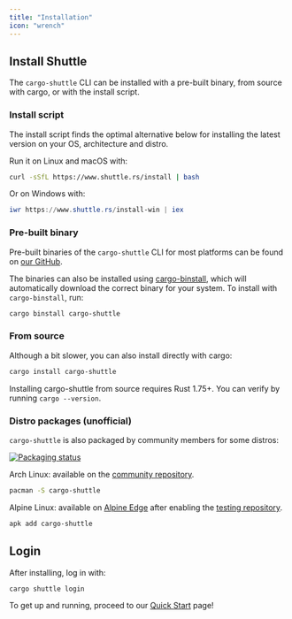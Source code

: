 ```yaml
---
title: "Installation"
icon: "wrench"
---
```


## Install Shuttle

The `cargo-shuttle` CLI can be installed with a pre-built binary, from source with cargo, or with the install script.

### Install script

The install script finds the optimal alternative below for installing the latest version on your OS, architecture and distro.

Run it on Linux and macOS with:

```sh
curl -sSfL https://www.shuttle.rs/install | bash
```

Or on Windows with:

```powershell
iwr https://www.shuttle.rs/install-win | iex
```

### Pre-built binary

Pre-built binaries of the `cargo-shuttle` CLI for most platforms can be found on [our GitHub](https://github.com/shuttle-hq/shuttle/releases/latest).

The binaries can also be installed using [cargo-binstall](https://github.com/cargo-bins/cargo-binstall),
which will automatically download the correct binary for your system.
To install with `cargo-binstall`, run:

```sh
cargo binstall cargo-shuttle
```

### From source

Although a bit slower, you can also install directly with cargo:

```sh
cargo install cargo-shuttle
```

<Note>Installing cargo-shuttle from source requires Rust 1.75+. You can verify by running `cargo --version`.</Note>

### Distro packages (unofficial)

`cargo-shuttle` is also packaged by community members for some distros:

[![Packaging status](https://repology.org/badge/vertical-allrepos/cargo-shuttle.svg)](https://repology.org/project/cargo-shuttle/versions)

Arch Linux: available on the [community repository](https://archlinux.org/packages/extra/x86_64/cargo-shuttle/).

```sh
pacman -S cargo-shuttle
```

Alpine Linux: available on [Alpine Edge](https://pkgs.alpinelinux.org/packages?name=cargo-shuttle&branch=edge) after enabling the [testing repository](https://wiki.alpinelinux.org/wiki/Repositories).

```sh
apk add cargo-shuttle
```

## Login

After installing, log in with:

```sh
cargo shuttle login
```

To get up and running, proceed to our [Quick Start](./quick-start) page!
